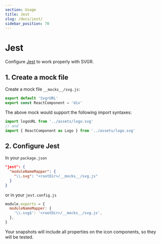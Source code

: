 ```yaml
---
section: Usage
title: Jest
slug: /docs/jest/
sidebar_position: 70
---
```


# Jest

Configure [Jest](https://jestjs.io/) to work properly with SVGR.

<carbon-ad />

## 1. Create a mock file

Create a mock file `__mocks__/svg.js`:

```jsx
export default 'SvgrURL'
export const ReactComponent = 'div'
```

The above mock would support the following import syntaxes:

```js
import logoURL from '../assets/logo.svg'
// and
import { ReactComponent as Logo } from '../assets/logo.svg'
```

## 2. Configure Jest

In your `package.json`

```json
"jest": {
  "moduleNameMapper": {
    "\\.svg": "<rootDir>/__mocks__/svg.js"
  }
}
```

or in your `jest.config.js`

```js
module.exports = {
  moduleNameMapper: {
    '\\.svg$': '<rootDir>/__mocks__/svg.js',
  },
}
```

Your snapshots will include all properties on the icon components, so they will be tested.
